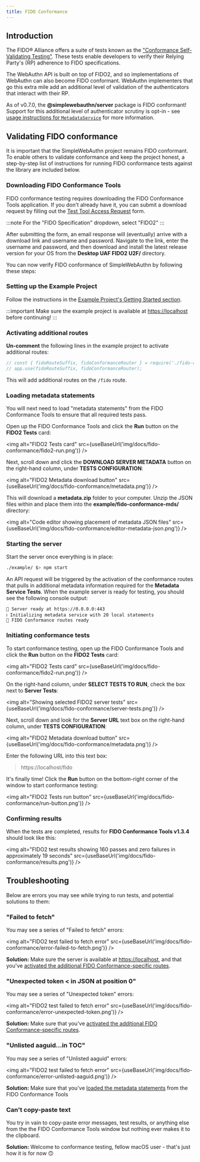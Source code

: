 ```yaml
---
title: FIDO Conformance
---
```



## Introduction

The FIDO® Alliance offers a suite of tests known as the ["Conformance Self-Validating Testing"](https://fidoalliance.org/certification/functional-certification/conformance/). These tests enable developers to verify their Relying Party's (RP) adherence to FIDO specifications.

The WebAuthn API is built on top of FIDO2, and so implementations of WebAuthn can also become FIDO conformant. WebAuthn implementers that go this extra mile add an additional level of validation of the authenticators that interact with their RP.

As of v0.7.0, the **@simplewebauthn/server** package is FIDO conformant! Support for this additional level of authenticator scrutiny is opt-in - see [usage instructions for `MetadataService`](packages/server.md#metadataservice) for more information.

## Validating FIDO conformance

It is important that the SimpleWebAuthn project remains FIDO conformant. To enable others to validate conformance and keep the project honest, a step-by-step list of instructions for running FIDO conformance tests against the library are included below.

### Downloading FIDO Conformance Tools

FIDO conformance testing requires downloading the FIDO Conformance Tools application. If you don't already have it, you can submit a download request by filling out the [Test Tool Access Request](https://fidoalliance.org/test-tool-access-request/) form.

:::note
For the "FIDO Specification" dropdown, select "FIDO2"
:::

After submitting the form, an email response will (eventually) arrive with a download link and username and password. Navigate to the link, enter the username and password, and then download and install the latest release version for your OS from the **Desktop UAF FIDO2 U2F/** directory.

You can now verify FIDO conformance of SimpleWebAuthn by following these steps:

### Setting up the Example Project

Follow the instructions in the [Example Project's Getting Started section](advanced/example-project.md#getting-started).

:::important
Make sure the example project is available at [https://localhost](https://localhost) before continuing!
:::

### Activating additional routes

**Un-comment** the following lines in the example project to activate additional routes:

```javascript title="example/index.js"
// const { fidoRouteSuffix, fidoConformanceRouter } = require('./fido-conformance');
// app.use(fidoRouteSuffix, fidoConformanceRouter);
```

This will add additional routes on the `/fido` route.

### Loading metadata statements

You will next need to load "metadata statements" from the FIDO Conformance Tools to ensure that all required tests pass.

Open up the FIDO Conformance Tools and click the **Run** button on the **FIDO2 Tests** card:

<img alt="FIDO2 Tests card" src={useBaseUrl('img/docs/fido-conformance/fido2-run.png')} />

Next, scroll down and click the **DOWNLOAD SERVER METADATA** button on the right-hand column, under **TESTS CONFIGURATION**:

<img alt="FIDO2 Metadata download button" src={useBaseUrl('img/docs/fido-conformance/metadata.png')} />

This will download a **metadata.zip** folder to your computer. Unzip the JSON files within and place them into the **example/fido-conformance-mds/** directory:

<img alt="Code editor showing placement of metadata JSON files" src={useBaseUrl('img/docs/fido-conformance/editor-metadata-json.png')} />

### Starting the server

Start the server once everything is in place:

```bash
./example/ $> npm start
```

An API request will be triggered by the activation of the conformance routes that pulls in additional metadata information required for the **Metadata Service Tests**. When the example server is ready for testing, you should see the following console output:

```
🚀 Server ready at https://0.0.0.0:443
ℹ️ Initializing metadata service with 20 local statements
🔐 FIDO Conformance routes ready
```

### Initiating conformance tests

To start conformance testing, open up the FIDO Conformance Tools and click the **Run** button on the **FIDO2 Tests** card:

<img alt="FIDO2 Tests card" src={useBaseUrl('img/docs/fido-conformance/fido2-run.png')} />

On the right-hand column, under **SELECT TESTS TO RUN**, check the box next to **Server Tests**:

<img alt="Showing selected FIDO2 server tests" src={useBaseUrl('img/docs/fido-conformance/server-tests.png')} />

Next, scroll down and look for the **Server URL** text box on the right-hand column, under **TESTS CONFIGURATION**:

<img alt="FIDO2 Metadata download button" src={useBaseUrl('img/docs/fido-conformance/metadata.png')} />

Enter the following URL into this text box:

> https://localhost/fido

It's finally time! Click the **Run** button on the bottom-right corner of the window to start conformance testing:

<img alt="FIDO2 Tests run button" src={useBaseUrl('img/docs/fido-conformance/run-button.png')} />

### Confirming results

When the tests are completed, results for **FIDO Conformance Tools v1.3.4** should look like this:

<img alt="FIDO2 test results showing 160 passes and zero failures in approximately 19 seconds" src={useBaseUrl('img/docs/fido-conformance/results.png')} />


## Troubleshooting

Below are errors you may see while trying to run tests, and potential solutions to them:

### "Failed to fetch"

You may see a series of "Failed to fetch" errors:

<img alt="FIDO2 test failed to fetch error" src={useBaseUrl('img/docs/fido-conformance/error-failed-to-fetch.png')} />

**Solution:** Make sure the server is available at [https://localhost](https://localhost), and that you've [activated the additional FIDO Conformance-specific routes](#activating-additional-routes).

### "Unexpected token &lt; in JSON at position 0"

You may see a series of "Unexpected token" errors:

<img alt="FIDO2 test failed to fetch error" src={useBaseUrl('img/docs/fido-conformance/error-unexpected-token.png')} />

**Solution:** Make sure that you've [activated the additional FIDO Conformance-specific routes](#activating-additional-routes).

### "Unlisted aaguid...in TOC"

You may see a series of "Unlisted aaguid" errors:

<img alt="FIDO2 test failed to fetch error" src={useBaseUrl('img/docs/fido-conformance/error-unlisted-aaguid.png')} />

**Solution:** Make sure that you've [loaded the metadata statements](#loading-metadata-statements) from the FIDO Conformance Tools

### Can't copy-paste text

You try in vain to copy-paste error messages, test results, or anything else from the the FIDO Conformance Tools window but nothing ever makes it to the clipboard.

**Solution:** Welcome to conformance testing, fellow macOS user - that's just how it is for now 🙃
